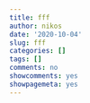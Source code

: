 ```yaml
---
title: fff
author: nikos
date: '2020-10-04'
slug: fff
categories: []
tags: []
comments: no
showcomments: yes
showpagemeta: yes
---
```

